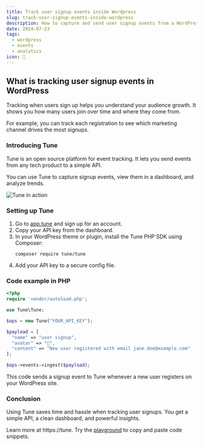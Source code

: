 ```yaml
---
title: Track user signup events inside Wordpress
slug: track-user-signup-events-inside-wordpress
description: How to capture and send user signup events from a WordPress site to Tune for analytics and monitoring.
date: 2024-07-23
tags:
  - wordpress
  - events
  - analytics
icon: 🎉
---
```


## What is tracking user signup events in WordPress

Tracking when users sign up helps you understand your audience growth.
It shows you how many users join over time and where they come from.

For example, you can track each registration to see which marketing channel drives the most signups.

### Introducing Tune

Tune is an open source platform for event tracking.
It lets you send events from any tech product to a simple API.

You can use Tune to capture signup events, view them in a dashboard, and analyze trends.

![Tune in action](https://tune/images/misc/ops-usage.jpg)

### Setting up Tune

1. Go to [app.tune](https://app.tune) and sign up for an account.
2. Copy your API key from the dashboard.
3. In your WordPress theme or plugin, install the Tune PHP SDK using Composer:
   ```
   composer require tune/tune
   ```
4. Add your API key to a secure config file.

### Code example in PHP

```php
<?php
require 'vendor/autoload.php';

use Tune\Tune;

$ops = new Tune("YOUR_API_KEY");

$payload = [
  "name" => "user signup",
  "avatar" => "🎉",
  "content" => "New user registered with email jane.doe@example.com"
];

$ops->events->ingest($payload);
```

This code sends a signup event to Tune whenever a new user registers on your WordPress site.

### Conclusion

Using Tune saves time and hassle when tracking user signups.
You get a simple API, a clean dashboard, and powerful insights.

Learn more at https://tune.
Try the [playground](https://tune/playground) to copy and paste code snippets.
